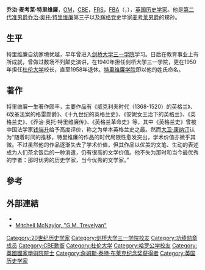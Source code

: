 {{NoteTA
|G1=PoliticiansUK
|G2=UK Places
|G3=People
|G4=Country
}}
{{Infobox person
| name        = G·M·特里维廉<br />G. M. Trevelyan
| image       = GM Trevelyan by Beresford.jpg
| image_size  =
| caption     =
| birth_name  = 乔治·麦考莱·特里维廉
| birth_date  = {{birth date|1876|02|16|df=y}}
| birth_place = {{ENG}}[[沃里克郡|沃里克郡]][[埃文河畔斯特拉特福|埃文河畔斯特拉特福]]
| death_date  = {{death date and age|1962|07|21|1876|02|16|df=y}}
| death_place = {{ENG}}[[剑桥郡|剑桥郡]][[剑桥|剑桥]]
| death_cause =
| resting_place = 坎布里亚郡朗代尔圣三一教堂
| resting_place_coordinates =
| residence   =
| nationality = {{UK}}
| occupation  = 历史学家
}}

'''乔治·麦考莱·特里维廉'''，[[功績勳章_(英國)|OM]]，[[英帝國司令勳章|CBE]]，[[皇家學會院士|FRS]]，[[英國國家學術院院士|FBA]]（{{lang-en|'''George Macaulay Trevelyan'''}}，{{bd|1876年|2月16日<ref>GRO Register of Births: June 1876 6d 641 Stratford – George Macaulay Trevelyan</ref>|1962年|7月21日<ref>GRO Register of Deaths: September 1962 4a 179 Cambridge, aged 86</ref>|Trevelyan, G. M.}}），[[英国人|英国]][[历史学家|历史学家]]。他是[[第二代准男爵乔治·奥托·特里维廉|第二代准男爵乔治·奥托·特里维廉]]第三子以及[[辉格党|辉格党]]史学家[[第一代麦考利男爵托马斯·巴宾顿·麦考利|麦考莱男爵]]的甥孙。

== 生平 ==
特里维廉自幼家境优越，早年曾进入[[剑桥大学三一学院|剑桥大学三一学院]]学习。日后在教育事业上有所成就，曾做过数场不列颠史演讲，在1940年担任剑桥大学三一学院，更在1950年担任[[杜伦大学|杜伦大学]]校长，直至1958年退休。[[特里维廉学院|特里维廉学院]]即以他的姓氏命名。

== 著作 ==
特里维廉一生著作颇丰，主要作品有《威克利夫时代（1368-1520）的英格兰》、《改革法案的格雷勋爵》、《十九世纪的英格兰史》、《安妮女王治下的英格兰》、《英格兰史》、《乔治·奥托·特里维廉传》、《英格兰革命史》等，其中《英格兰史》曾被中国法学家[[钱端升|钱端升]]给予高度评价，称之为单本英格兰史之最。然而[[大卫·康纳汀|大卫·康纳汀]]认为“随着时间的推移，特里维廉的作品的时代局限性愈发突出，学术价值亦微乎其微。不过虽然他的作品逐渐失去了学术价值，但其作品以优美的文笔、生动的表述成为人们茶余饭后的一种消遣，仍有很高的文学价值。他不失为那时和当今最优秀的学者：那时优秀的历史学家，当今优秀的文学家。”

==參考==
==外部連結==
{{wikiquote}}
* {{Find a Grave|15553672}}
* [http://www.jmu.edu/history/mhr/McNaylor/Paper.pdf Mitchell McNaylor, "G.M. Trevelyan"]{{Wayback|url=http://www.jmu.edu/history/mhr/McNaylor/Paper.pdf |date=20141006210808 }}

{{s-start}}
{{s-aca}}
{{succession box |before=[[约瑟夫·汤姆孙|约瑟夫·汤姆孙爵士]] 
|title=[[剑桥大学三一学院|剑桥大学三一学院院长]]
|years=1940–1951
|after=[[埃德加·阿德里安，第一代阿德里安男爵|阿德里安男爵]]
}}
{{succession box|title=[[杜伦大学|杜伦大学校长]]|before=[[第七代伦敦德里侯爵查尔斯·斯图亚特·亨利·维恩-坦博斯坦-斯图亚特|伦敦德里侯爵]]|after=[[第十一代斯卡伯勒伯爵罗杰·拉姆利|斯卡伯勒伯爵]]|years=1950–1957}}
{{s-end}}

{{詹姆斯·泰特·布莱克纪念奖获得者|biography}}

{{Authority control}}
{{DEFAULTSORT:Trevelyan, G. M.}}
[[Category:20世纪历史学家|Category:20世纪历史学家]]
[[Category:剑桥大学三一学院校友|Category:剑桥大学三一学院校友]]
[[Category:功绩勋章成员|Category:功绩勋章成员]]
[[Category:CBE勳銜|Category:CBE勳銜]]
[[Category:杜伦大学|Category:杜伦大学]]
[[Category:哈罗公学校友|Category:哈罗公学校友]]
[[Category:英國國家學術院院士|Category:英國國家學術院院士]]
[[Category:詹姆斯·泰特·布莱克纪念奖获得者|Category:詹姆斯·泰特·布莱克纪念奖获得者]]
[[Category:英国历史学家|Category:英国历史学家]]
